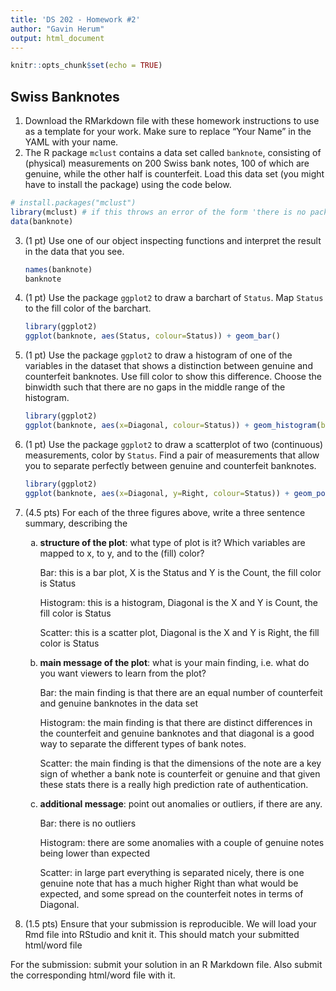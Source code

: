 ```yaml
---
title: 'DS 202 - Homework #2'
author: "Gavin Herum"
output: html_document
---
```


```r
knitr::opts_chunk$set(echo = TRUE)
```

## Swiss Banknotes

1.  Download the RMarkdown file with these homework instructions to use as a template for your work. Make sure to replace "Your Name" in the YAML with your name.
2.  The R package `mclust` contains a data set called `banknote`, consisting of (physical) measurements on 200 Swiss bank notes, 100 of which are genuine, while the other half is counterfeit. Load this data set (you might have to install the package) using the code below.

```r
# install.packages("mclust")
library(mclust) # if this throws an error of the form 'there is no package called mcmclust', uncomment the line above, run it once, then comment the line out again and run the code chunk again.
data(banknote)
```

3.  (1 pt) Use one of our object inspecting functions and interpret the result in the data that you see.

    ```r
    names(banknote)
    banknote
    ```

4.  (1 pt) Use the package `ggplot2` to draw a barchart of `Status`. Map `Status` to the fill color of the barchart.

    ```r
    library(ggplot2)
    ggplot(banknote, aes(Status, colour=Status)) + geom_bar()
    ```

5.  (1 pt) Use the package `ggplot2` to draw a histogram of one of the variables in the dataset that shows a distinction between genuine and counterfeit banknotes. Use fill color to show this difference. Choose the binwidth such that there are no gaps in the middle range of the histogram.

    ```r
    library(ggplot2)
    ggplot(banknote, aes(x=Diagonal, colour=Status)) + geom_histogram(binwidth = 0.225)
    ```

6.  (1 pt) Use the package `ggplot2` to draw a scatterplot of two (continuous) measurements, color by `Status`. Find a pair of measurements that allow you to separate perfectly between genuine and counterfeit banknotes.

    ```r
    library(ggplot2)
    ggplot(banknote, aes(x=Diagonal, y=Right, colour=Status)) + geom_point()
    ```

7.  (4.5 pts) For each of the three figures above, write a three sentence summary, describing the

    a.  **structure of the plot**: what type of plot is it? Which variables are mapped to x, to y, and to the (fill) color?

        Bar: this is a bar plot, X is the Status and Y is the Count, the fill color is Status

        Histogram: this is a histogram, Diagonal is the X and Y is Count, the fill color is Status

        Scatter: this is a scatter plot, Diagonal is the X and Y is Right, the fill color is Status

    b.  **main message of the plot**: what is your main finding, i.e. what do you want viewers to learn from the plot?

        Bar: the main finding is that there are an equal number of counterfeit and genuine banknotes in the data set

        Histogram: the main finding is that there are distinct differences in the counterfeit and genuine banknotes and that diagonal is a good way to separate the different types of bank notes.

        Scatter: the main finding is that the dimensions of the note are a key sign of whether a bank note is counterfeit or genuine and that given these stats there is a really high prediction rate of authentication.

    c.  **additional message**: point out anomalies or outliers, if there are any.

        Bar: there is no outliers

        Histogram: there are some anomalies with a couple of genuine notes being lower than expected

        Scatter: in large part everything is separated nicely, there is one genuine note that has a much higher Right than what would be expected, and some spread on the counterfeit notes in terms of Diagonal.

8.  (1.5 pts) Ensure that your submission is reproducible. We will load your Rmd file into RStudio and knit it. This should match your submitted html/word file

For the submission: submit your solution in an R Markdown file. Also submit the corresponding html/word file with it.
